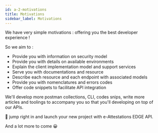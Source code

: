 ```yaml
---
id: a-2-motivations
title: Motivations
sidebar_label: Motivations
---
```


We have very simple motivations : offering you the best developer experience !

So we aim to :

* Provide you with information on security model
* Provide you with details on available environments
* Explain the client implementation model and support services
* Serve you with documentations and resource
* Describe each resource and each endpoint with associated models
* Provide you with nomenclatures and errors codes
* Offer code snippets to facilitate API integration


We'll develop more postman collections, CLI, codes snips, write more articles and toolings to accompany you so that you'll developing on top of our APIs.

🚀 jump right in and launch your new project with e-Attestations EDGE API.


And a lot more to come 😀
